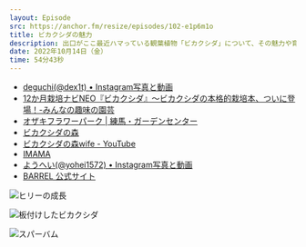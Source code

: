 ```yaml
---
layout: Episode
src: https://anchor.fm/resize/episodes/102-e1p6m1o
title: ビカクシダの魅力
description: 出口がここ最近ハマっている観葉植物「ビカクシダ」について、その魅力や育て方、情報源などを話しました。
date: 2022年10月14日（金）
time: 54分43秒
---
```


- [deguchi(@dex1t) • Instagram写真と動画](https://www.instagram.com/dex1t/)
- [12か月栽培ナビNEO『ビカクシダ』～ビカクシダの本格的栽培本、ついに登場！-みんなの趣味の園芸](https://www.shuminoengei.jp/?m=pc&a=page_tn_detail&target_xml_topic_id=engei_002386)
- [オザキフラワーパーク | 練馬・ガーデンセンター](https://ozaki-flowerpark.co.jp/)
- [ビカクシダの森](https://bikamori.com/pc.php)
- [ビカクシダの森wife - YouTube](https://www.youtube.com/channel/UC-ZCryBCGt6X5GX4672S-9g)
- [IMAMA](https://imama-net.com/)
- [ようへい(@yohei1572) • Instagram写真と動画](https://www.instagram.com/yohei1572/)
- [BARREL 公式サイト](https://www.barrelled.net/)

![ヒリーの成長](/ep_contents_images/102/1.png)

![板付けしたビカクシダ](/ep_contents_images/102/2.jpg)

![スパーバム](/ep_contents_images/102/3.jpeg)
